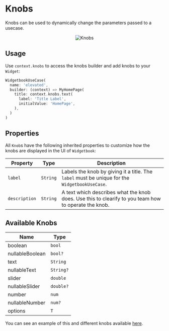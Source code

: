 # Knobs
Knobs can be used to dynamically change the parameters passed to a usecase.

<p align="center">
<img src="https://raw.githubusercontent.com/widgetbook/widgetbook/main/docs/assets/KnobsAnimated.gif" alt="Knobs" />
</p>

## Usage

Use `context.knobs` to access the knobs builder and add knobs to your `Widget`:

```dart
WidgetbookUseCase(
  name: 'elevated',
  builder: (context) => MyHomePage(
    title: context.knobs.text(
      label: 'Title Label',
      initialValue: 'HomePage',
    ),
  )
)
```

## Properties

All `Knob`s have the following inherited properties to customize how the knobs are displayed in the UI of `Widgetbook`:

| Property | Type | Description |
| --- | --- | --- |
| `label` | `String` | Labels the knob by giving it a title. The `label` must be unique for the `WidgetbookUseCase`. |
| `description` | `String` | A text which describes what the knob does. Use this to clearify to you team how to operate the knob. |

## Available Knobs

| Name            | Type      |
|-----------------|-----------|
| boolean         | `bool`    |
| nullableBoolean | `bool?`   |
| text            | `String`  |
| nullableText    | `String?` |
| slider          | `double`  |
| nullableSlider  | `double?` |
| number          | `num`     |
| nullableNumber  | `num?`    |
| options         | `T`       |

You can see an example of this and different knobs available
[here](https://github.com/widgetbook/widgetbook/blob/main/examples/knobs_example/lib/widgetbook.dart).
